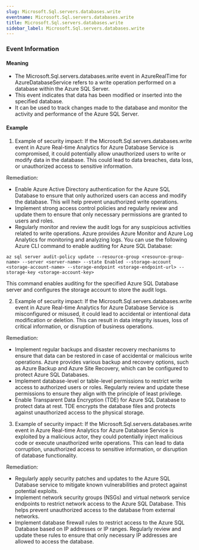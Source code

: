 ```yaml
--- 
slug: Microsoft.Sql.servers.databases.write
eventname: Microsoft.Sql.servers.databases.write
title: Microsoft.Sql.servers.databases.write
sidebar_label: Microsoft.Sql.servers.databases.write
---
```

                       
### Event Information

#### Meaning

- The Microsoft.Sql.servers.databases.write event in AzureRealTime for AzureDatabaseService refers to a write operation performed on a database within the Azure SQL Server.
- This event indicates that data has been modified or inserted into the specified database.
- It can be used to track changes made to the database and monitor the activity and performance of the Azure SQL Server.

#### Example

1. Example of security impact: If the Microsoft.Sql.servers.databases.write event in Azure Real-time Analytics for Azure Database Service is compromised, it could potentially allow unauthorized users to write or modify data in the database. This could lead to data breaches, data loss, or unauthorized access to sensitive information.

Remediation:
- Enable Azure Active Directory authentication for the Azure SQL Database to ensure that only authorized users can access and modify the database. This will help prevent unauthorized write operations.
- Implement strong access control policies and regularly review and update them to ensure that only necessary permissions are granted to users and roles.
- Regularly monitor and review the audit logs for any suspicious activities related to write operations. Azure provides Azure Monitor and Azure Log Analytics for monitoring and analyzing logs. You can use the following Azure CLI command to enable auditing for Azure SQL Database:

```
az sql server audit-policy update --resource-group <resource-group-name> --server <server-name> --state Enabled --storage-account <storage-account-name> --storage-endpoint <storage-endpoint-url> --storage-key <storage-account-key>
```

This command enables auditing for the specified Azure SQL Database server and configures the storage account to store the audit logs.

2. Example of security impact: If the Microsoft.Sql.servers.databases.write event in Azure Real-time Analytics for Azure Database Service is misconfigured or misused, it could lead to accidental or intentional data modification or deletion. This can result in data integrity issues, loss of critical information, or disruption of business operations.

Remediation:
- Implement regular backups and disaster recovery mechanisms to ensure that data can be restored in case of accidental or malicious write operations. Azure provides various backup and recovery options, such as Azure Backup and Azure Site Recovery, which can be configured to protect Azure SQL Databases.
- Implement database-level or table-level permissions to restrict write access to authorized users or roles. Regularly review and update these permissions to ensure they align with the principle of least privilege.
- Enable Transparent Data Encryption (TDE) for Azure SQL Database to protect data at rest. TDE encrypts the database files and protects against unauthorized access to the physical storage.

3. Example of security impact: If the Microsoft.Sql.servers.databases.write event in Azure Real-time Analytics for Azure Database Service is exploited by a malicious actor, they could potentially inject malicious code or execute unauthorized write operations. This can lead to data corruption, unauthorized access to sensitive information, or disruption of database functionality.

Remediation:
- Regularly apply security patches and updates to the Azure SQL Database service to mitigate known vulnerabilities and protect against potential exploits.
- Implement network security groups (NSGs) and virtual network service endpoints to restrict network access to the Azure SQL Database. This helps prevent unauthorized access to the database from external networks.
- Implement database firewall rules to restrict access to the Azure SQL Database based on IP addresses or IP ranges. Regularly review and update these rules to ensure that only necessary IP addresses are allowed to access the database.


 
